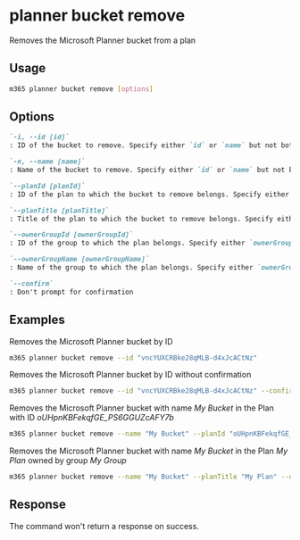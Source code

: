 
# planner bucket remove

Removes the Microsoft Planner bucket from a plan

## Usage

```sh
m365 planner bucket remove [options]
```

## Options

```md defintion-list
`-i, --id [id]`
: ID of the bucket to remove. Specify either `id` or `name` but not both.

`-n, --name [name]`
: Name of the bucket to remove. Specify either `id` or `name` but not both.

`--planId [planId]`
: ID of the plan to which the bucket to remove belongs. Specify either `planId` or `planTitle` when using `name`.

`--planTitle [planTitle]`
: Title of the plan to which the bucket to remove belongs. Specify either `planId` or `planTitle` when using `name`.

`--ownerGroupId [ownerGroupId]`
: ID of the group to which the plan belongs. Specify either `ownerGroupId` or `ownerGroupName` when using `planTitle`.

`--ownerGroupName [ownerGroupName]`
: Name of the group to which the plan belongs. Specify either `ownerGroupId` or `ownerGroupName` when using `planTitle`.

`--confirm`
: Don't prompt for confirmation
```

<Global />

## Examples

Removes the Microsoft Planner bucket by ID

```sh
m365 planner bucket remove --id "vncYUXCRBke28qMLB-d4xJcACtNz"
```

Removes the Microsoft Planner bucket by ID without confirmation

```sh
m365 planner bucket remove --id "vncYUXCRBke28qMLB-d4xJcACtNz" --confirm
```

Removes the Microsoft Planner bucket with name _My Bucket_ in the Plan with ID _oUHpnKBFekqfGE_PS6GGUZcAFY7b_

```sh
m365 planner bucket remove --name "My Bucket" --planId "oUHpnKBFekqfGE_PS6GGUZcAFY7b"
```

Removes the Microsoft Planner bucket with name _My Bucket_ in the Plan _My Plan_ owned by group _My Group_

```sh
m365 planner bucket remove --name "My Bucket" --planTitle "My Plan" --ownerGroupName "My Group"
```

## Response

The command won't return a response on success.
